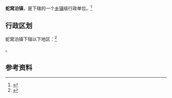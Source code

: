 {{中国乡级行政区|37/06/86/102/000}}

'''蛇窝泊镇'''，是{{PRC admin/fullname|37/06/86/102/000|3}}下辖的一个[[乡镇|乡镇]]级行政单位。<ref>{{PRC admin/ref sgc|{{PRC admin/parent|37/06/86/102/000}}}}</ref>

== 行政区划 ==

蛇窝泊镇下辖以下地区：<ref>{{PRC admin/ref sgc|37/06/86/102/000}}</ref>

{{PRC admin/children|37/06/86/102/000}}。

== 参考资料 ==

{{reflist}}

{{行政区划小作品}}
{{PRC admin/navcat|37/06/86/102/000}}